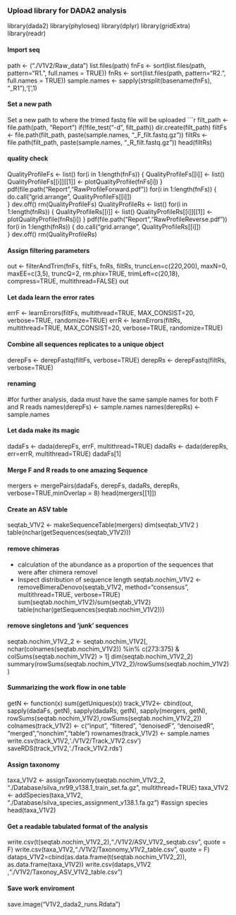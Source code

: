 ### Upload library for DADA2 analysis ###
library(dada2)
library(phyloseq)
library(dplyr)
library(gridExtra)
library(readr)

#### Import seq ####
path <- ("./V1V2/Raw_data")
list.files(path) 
fnFs <- sort(list.files(path, pattern="R1.", full.names = TRUE))
fnRs <- sort(list.files(path, pattern="R2.", full.names = TRUE)) 
sample.names <- sapply(strsplit(basename(fnFs), "_R1"),'[',1)

#### __Set a new path__ ####
Set a new path to where the trimed fastq file will be uploaded
```{r echo=TRUE, eval=FALSE}
filt_path <- file.path(path, "Report")
if(!file_test("-d", filt_path)) dir.create(filt_path)
filtFs <- file.path(filt_path, paste(sample.names, "_F_filt.fastq.gz"))
filtRs <- file.path(filt_path, paste(sample.names, "_R_filt.fastq.gz"))
head(filtRs)

#### quality check #### 
QualityProfileFs <- list()
for(i in 1:length(fnFs)) {
  QualityProfileFs[[i]] <- list()
  QualityProfileFs[[i]][[1]] <- plotQualityProfile(fnFs[i])
}
pdf(file.path("Report","RawProfileForward.pdf"))
for(i in 1:length(fnFs)) {
  do.call("grid.arrange", QualityProfileFs[[i]])  
}
dev.off()
rm(QualityProfileFs)
QualityProfileRs <- list()
for(i in 1:length(fnRs)) {
  QualityProfileRs[[i]] <- list()
  QualityProfileRs[[i]][[1]] <- plotQualityProfile(fnRs[i])
}
pdf(file.path("Report","RawProfileReverse.pdf"))
for(i in 1:length(fnRs)) {
  do.call("grid.arrange", QualityProfileRs[[i]])  
}
dev.off()
rm(QualityProfileRs)

#### Assign filtering parameters ####
out <- filterAndTrim(fnFs, filtFs, fnRs, filtRs, truncLen=c(220,200),
                     maxN=0, maxEE=c(3,5), truncQ=2, rm.phix=TRUE, trimLeft=c(20,18),
                     compress=TRUE, multithread=FALSE)
out

#### Let dada learn the error rates ####
errF <- learnErrors(filtFs, multithread=TRUE, MAX_CONSIST=20, verbose=TRUE, randomize=TRUE)
errR <- learnErrors(filtRs, multithread=TRUE, MAX_CONSIST=20, verbose=TRUE, randomize=TRUE)

#### Combine all sequences replicates to a unique object ####
derepFs <- derepFastq(filtFs, verbose=TRUE)
derepRs <- derepFastq(filtRs, verbose=TRUE)

#### renaming ####
#for further analysis, dada must have the same sample names for both F and R reads
names(derepFs) <- sample.names
names(derepRs) <- sample.names

#### Let dada make its magic ####
dadaFs <- dada(derepFs, errF, multithread=TRUE)
dadaRs <- dada(derepRs, err=errR, multithread=TRUE)
dadaFs[1]

#### Merge F and R reads to one amazing Sequence ####
mergers <- mergePairs(dadaFs, derepFs, dadaRs, derepRs, verbose=TRUE,minOverlap = 8)
head(mergers[[1]])

#### Create an ASV table ####
seqtab_V1V2 <- makeSequenceTable(mergers)
dim(seqtab_V1V2 )
table(nchar(getSequences(seqtab_V1V2)))

#### remove chimeras ####
* calculation of the abundance as a proportion of the sequences that were after chimera removel
* Inspect distribution of sequence length
seqtab.nochim_V1V2 <- removeBimeraDenovo(seqtab_V1V2, method="consensus", multithread=TRUE, verbose=TRUE)
sum(seqtab.nochim_V1V2)/sum(seqtab_V1V2)
table(nchar(getSequences(seqtab.nochim_V1V2)))

#### remove singletons and 'junk' sequences ####
seqtab.nochim_V1V2_2 <- seqtab.nochim_V1V2[, nchar(colnames(seqtab.nochim_V1V2)) %in% c(273:375) & colSums(seqtab.nochim_V1V2) > 1]
dim(seqtab.nochim_V1V2_2)
summary(rowSums(seqtab.nochim_V1V2_2)/rowSums(seqtab.nochim_V1V2))

#### Summarizing the work flow in one table ####
getN <- function(x) sum(getUniques(x))
track_V1V2<- cbind(out, sapply(dadaFs, getN), sapply(dadaRs, getN), sapply(mergers, getN), rowSums(seqtab.nochim_V1V2),rowSums(seqtab.nochim_V1V2_2))
colnames(track_V1V2) <- c("input", "filtered", "denoisedF", "denoisedR", "merged","nonchim","table")
rownames(track_V1V2) <- sample.names
write.csv(track_V1V2,'./V1V2/Track_V1V2.csv')
saveRDS(track_V1V2,'./Track_V1V2.rds')

#### Assign taxonomy ####
taxa_V1V2 <- assignTaxonomy(seqtab.nochim_V1V2_2, "./Database/silva_nr99_v138.1_train_set.fa.gz", multithread=TRUE)
taxa_V1V2 <- addSpecies(taxa_V1V2, "./Database/silva_species_assignment_v138.1.fa.gz") #assign species
head(taxa_V1V2)

#### Get a readable tabulated format of the analysis####
write.csv(t(seqtab.nochim_V1V2_2),"./V1V2/ASV_V1V2_seqtab.csv", quote = F)
write.csv(taxa_V1V2,"./V1V2/Taxonomy_V1V2_table.csv", quote = F)
dataps_V1V2=cbind(as.data.frame(t(seqtab.nochim_V1V2_2)), as.data.frame(taxa_V1V2))
write.csv(dataps_V1V2 ,"./V1V2/Taxonoy_ASV_V1V2_table.csv")

#### Save work enviroment ####
save.image("V1V2_dada2_runs.Rdata")
